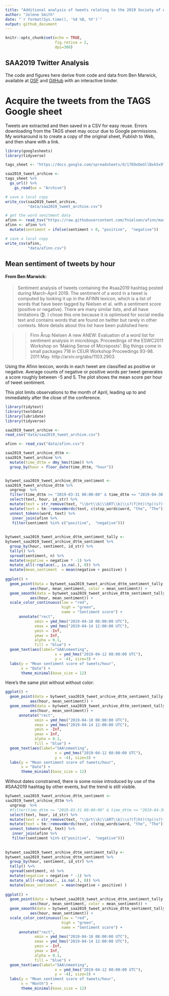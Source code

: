 ```yaml
---
title: "Additional analysis of tweets relating to the 2019 Society of American Archaeology annual meeting"
author: "Jolene Smith"
date: "`r format(Sys.time(), '%d %B, %Y')`"
output: github_document
---
```


```r
knitr::opts_chunk$set(echo = TRUE,
                      fig.retina = 2,
                      dpi=300)
```

## SAA2019 Twitter Analysis 

The code and figures here derive from code and data from Ben Marwick, available at [OSF](http://doi.org/10.17605/OSF.IO/4CRH8) and [GitHub](https://github.com/benmarwick/saa2019-tweets) with an interactive binder.


# Acquire the tweets from the TAGS Google sheet

Tweets are extracted and then saved in a CSV for easy reuse. Errors downloading from the TAGS sheet may occur due to Google permissions. My workaround is to create a copy of the original sheet, Publish to Web, and then share with a link.

```r
library(googlesheets)
library(tidyverse)

tags_sheet <- "https://docs.google.com/spreadsheets/d/17EOoOeGllBxk5x9TS3vEc0zdUwmh_fL0abdEdrOz1Pg/edit#gid=400689247"

saa2019_tweet_archive <- 
tags_sheet %>% 
  gs_url() %>% 
    gs_read(ws = "Archive")

# save a local copy
write_csv(saa2019_tweet_archive,
          "data/saa2019_tweet_archive.csv")

# get the word senitment data
afinn <- read_tsv("https://raw.githubusercontent.com/fnielsen/afinn/master/afinn/data/AFINN-en-165.txt", col_names = c("word", "sentiment"))
afinn <- afinn %>% 
  mutate(sentiment = ifelse(sentiment > 0, "positive",  "negative"))

# save a local copy
write_csv(afinn,
          "data/afinn.csv")

```

## Mean sentiment of tweets by hour


#### From Ben Marwick:
>Sentiment analysis of tweets containing the #saa2019 hashtag posted during March-April 2019. The sentiment of a word in a tweet is computed by looking it up in the AFINN lexicon, which is a list of words that have been tagged by Nielsen et al. with a sentiment score (positive or negative). There are many similar lists, and all have limitations ([1](https://hoyeolkim.wordpress.com/2018/02/25/the-limits-of-the-bing-afinn-and-nrc-lexicons-with-the-tidytext-package-in-r/)). I chose this one because it is optimised for social media text and contains words that are found on twitter but rarely in other contexts. More details about this list have been published here:

>> Finn Årup Nielsen A new ANEW: Evaluation of a word list for sentiment analysis in microblogs. Proceedings of the ESWC2011 Workshop on 'Making Sense of Microposts': Big things come in small packages 718 in CEUR Workshop Proceedings 93-98. 2011 May. http://arxiv.org/abs/1103.2903.


Using the Afinn lexicon, words in each tweet are classified as positive or negative. Average counts of negative or positive words per tweet generates a score roughly between -5 and 5. The plot shows the mean score per hour of tweet sentiment.

This plot limits observations to the month of April, leading up to and immediately after the close of the conference. 

```r
library(tidytext)
library(textdata)
library(lubridate)
library(tidyverse)

saa2019_tweet_archive <- 
read_csv("data/saa2019_tweet_archive.csv")

afinn <- read_csv("data/afinn.csv")

saa2019_tweet_archive_dttm <- 
saa2019_tweet_archive %>% 
  mutate(time_dttm = dmy_hms(time)) %>% 
  group_by(hour = floor_date(time_dttm, "hour")) 


bytweet_saa2019_tweet_archive_dttm_sentiment <- 
saa2019_tweet_archive_dttm %>% 
  ungroup  %>% 
  filter(time_dttm >= "2019-03-31 00:00:00" & time_dttm <= "2019-04-30 00:00:00" ) %>%
  select(text, hour, id_str) %>%
  mutate(text = str_remove(text, "\\brt\\b|\\bRT\\b|\\s?(f|ht)(tp)(s?)(://)([^\\.]*)[\\.|/](\\S*)|https://*")) %>% 
  mutate(text = tm::removeWords(text, c(stop_words$word, "the", "The")))  %>%
  unnest_tokens(word, text) %>% 
   inner_join(afinn %>% 
   filter(sentiment %in% c("positive",  "negative")))
   
   
bytweet_saa2019_tweet_archive_dttm_sentiment_tally <- 
bytweet_saa2019_tweet_archive_dttm_sentiment %>%
  group_by(hour, sentiment, id_str) %>% 
  tally() %>% 
  spread(sentiment, n) %>% 
  mutate(negative = negative * -1) %>%
  mutate_all(~replace(., is.na(.), 0)) %>% 
  mutate(mean_sentiment  = mean(negative + positive) )
  
ggplot() +
  geom_point(data = bytweet_saa2019_tweet_archive_dttm_sentiment_tally,
           aes(hour, mean_sentiment, color = mean_sentiment)) +
  geom_smooth(data = bytweet_saa2019_tweet_archive_dttm_sentiment_tally,
           aes(hour, mean_sentiment)) +
  scale_color_continuous(low = "red", 
                         high = "green", 
                         name = "Sentiment score") +
      annotate("rect", 
             xmin = ymd_hms("2019-04-10 08:00:00 UTC"),
             xmax = ymd_hms("2019-04-14 12:00:00 UTC"),
             ymin = -Inf,
             ymax = Inf, 
             alpha = 0.1,  
             fill = "blue") +
  geom_text(aes(label="SAA\nmeeting",
                      x = ymd_hms("2019-04-12 08:00:00 UTC"),
                      y = -4), size=3) +
  labs(y = "Mean sentiment score of tweets/hour",
       x = "Date") +
       theme_minimal(base_size = 12) 

```

Here's the same plot without without color:


```r

ggplot() +
  geom_point(data = bytweet_saa2019_tweet_archive_dttm_sentiment_tally,
           aes(hour, mean_sentiment)) +
  geom_smooth(data = bytweet_saa2019_tweet_archive_dttm_sentiment_tally,
           aes(hour, mean_sentiment)) +
      annotate("rect", 
             xmin = ymd_hms("2019-04-10 08:00:00 UTC"),
             xmax = ymd_hms("2019-04-14 12:00:00 UTC"),
             ymin = -Inf,
             ymax = Inf, 
             alpha = 0.1,  
             fill = "blue") +
  geom_text(aes(label="SAA\nmeeting",
                      x = ymd_hms("2019-04-12 08:00:00 UTC"),
                      y = -4), size=3) +
  labs(y = "Mean sentiment score of tweets/hour",
       x = "Date") +
       theme_minimal(base_size = 12) 

```

Without dates constrained, there is some noise introduced by use of the #SAA2019 hashtag by other events, but the trend is still visible.


```r

bytweet_saa2019_tweet_archive_dttm_sentiment <- 
saa2019_tweet_archive_dttm %>% 
  ungroup  %>% 
  #filter(time_dttm >= "2019-03-31 00:00:00" & time_dttm <= "2019-04-30 00:00:00" ) %>%
  select(text, hour, id_str) %>%
  mutate(text = str_remove(text, "\\brt\\b|\\bRT\\b|\\s?(f|ht)(tp)(s?)(://)([^\\.]*)[\\.|/](\\S*)|https://*")) %>% 
  mutate(text = tm::removeWords(text, c(stop_words$word, "the", "The")))  %>%
  unnest_tokens(word, text) %>% 
   inner_join(afinn %>% 
   filter(sentiment %in% c("positive",  "negative")))
   
   
bytweet_saa2019_tweet_archive_dttm_sentiment_tally <- 
bytweet_saa2019_tweet_archive_dttm_sentiment %>%
  group_by(hour, sentiment, id_str) %>% 
  tally() %>% 
  spread(sentiment, n) %>% 
  mutate(negative = negative * -1) %>%
  mutate_all(~replace(., is.na(.), 0)) %>% 
  mutate(mean_sentiment  = mean(negative + positive) )
  
ggplot() +
  geom_point(data = bytweet_saa2019_tweet_archive_dttm_sentiment_tally,
           aes(hour, mean_sentiment, color = mean_sentiment)) +
  geom_smooth(data = bytweet_saa2019_tweet_archive_dttm_sentiment_tally,
           aes(hour, mean_sentiment)) +
  scale_color_continuous(low = "red", 
                         high = "green", 
                         name = "Sentiment score") +
      annotate("rect", 
             xmin = ymd_hms("2019-04-10 08:00:00 UTC"),
             xmax = ymd_hms("2019-04-14 12:00:00 UTC"),
             ymin = -Inf,
             ymax = Inf, 
             alpha = 0.1,  
             fill = "blue") +
  geom_text(aes(label="SAA\nmeeting",
                      x = ymd_hms("2019-04-12 08:00:00 UTC"),
                      y = -4), size=3) +
  labs(y = "Mean sentiment score of tweets/hour",
       x = "Month") +
       theme_minimal(base_size = 12) 

```

